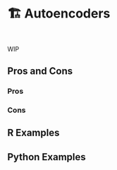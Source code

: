 # 🏗️ Autoencoders {#sec-too-many-autoencoder}

::: {style="visibility: hidden; height: 0px;"}
## Autoencoders
:::

WIP

## Pros and Cons

### Pros

### Cons

## R Examples

## Python Examples
